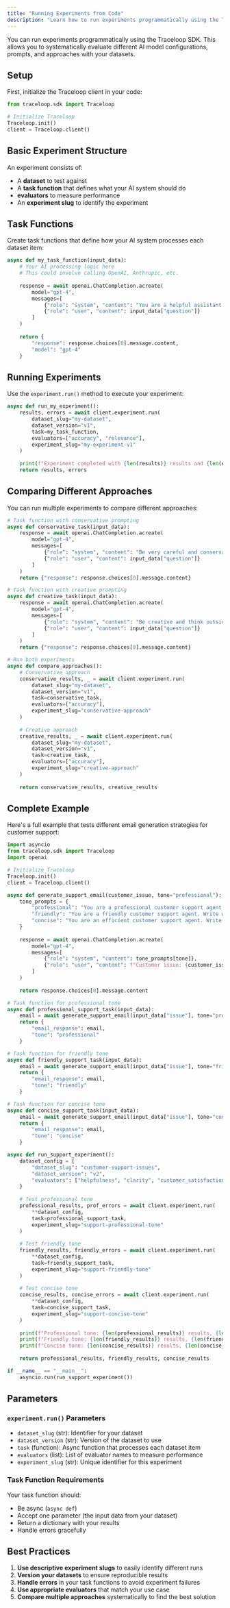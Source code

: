 ```yaml
---
title: "Running Experiments from Code"
description: "Learn how to run experiments programmatically using the Traceloop SDK"
---
```


You can run experiments programmatically using the Traceloop SDK. This allows you to systematically evaluate different AI model configurations, prompts, and approaches with your datasets.

## Setup

First, initialize the Traceloop client in your code:

```python
from traceloop.sdk import Traceloop

# Initialize Traceloop
Traceloop.init()
client = Traceloop.client()
```

## Basic Experiment Structure

An experiment consists of:
- A **dataset** to test against
- A **task function** that defines what your AI system should do
- **evaluators** to measure performance
- An **experiment slug** to identify the experiment

## Task Functions

Create task functions that define how your AI system processes each dataset item:

```python
async def my_task_function(input_data):
    # Your AI processing logic here
    # This could involve calling OpenAI, Anthropic, etc.
    
    response = await openai.ChatCompletion.acreate(
        model="gpt-4",
        messages=[
            {"role": "system", "content": "You are a helpful assistant."},
            {"role": "user", "content": input_data["question"]}
        ]
    )
    
    return {
        "response": response.choices[0].message.content,
        "model": "gpt-4"
    }
```

## Running Experiments

Use the `experiment.run()` method to execute your experiment:

```python
async def run_my_experiment():
    results, errors = await client.experiment.run(
        dataset_slug="my-dataset",
        dataset_version="v1",
        task=my_task_function,
        evaluators=["accuracy", "relevance"],
        experiment_slug="my-experiment-v1"
    )
    
    print(f"Experiment completed with {len(results)} results and {len(errors)} errors")
    return results, errors
```

## Comparing Different Approaches

You can run multiple experiments to compare different approaches:

```python
# Task function with conservative prompting
async def conservative_task(input_data):
    response = await openai.ChatCompletion.acreate(
        model="gpt-4",
        messages=[
            {"role": "system", "content": "Be very careful and conservative in your response."},
            {"role": "user", "content": input_data["question"]}
        ]
    )
    return {"response": response.choices[0].message.content}

# Task function with creative prompting
async def creative_task(input_data):
    response = await openai.ChatCompletion.acreate(
        model="gpt-4",
        messages=[
            {"role": "system", "content": "Be creative and think outside the box."},
            {"role": "user", "content": input_data["question"]}
        ]
    )
    return {"response": response.choices[0].message.content}

# Run both experiments
async def compare_approaches():
    # Conservative approach
    conservative_results, _ = await client.experiment.run(
        dataset_slug="my-dataset",
        dataset_version="v1",
        task=conservative_task,
        evaluators=["accuracy"],
        experiment_slug="conservative-approach"
    )
    
    # Creative approach
    creative_results, _ = await client.experiment.run(
        dataset_slug="my-dataset",
        dataset_version="v1",
        task=creative_task,
        evaluators=["accuracy"],
        experiment_slug="creative-approach"
    )
    
    return conservative_results, creative_results
```

## Complete Example

Here's a full example that tests different email generation strategies for customer support:

```python
import asyncio
from traceloop.sdk import Traceloop
import openai

# Initialize Traceloop
Traceloop.init()
client = Traceloop.client()

async def generate_support_email(customer_issue, tone="professional"):
    tone_prompts = {
        "professional": "You are a professional customer support agent. Write clear, formal responses that solve the customer's issue.",
        "friendly": "You are a friendly customer support agent. Write warm, conversational responses that make the customer feel valued.",
        "concise": "You are an efficient customer support agent. Write brief, direct responses that quickly address the customer's issue."
    }
    
    response = await openai.ChatCompletion.acreate(
        model="gpt-4",
        messages=[
            {"role": "system", "content": tone_prompts[tone]},
            {"role": "user", "content": f"Customer issue: {customer_issue}"}
        ]
    )
    
    return response.choices[0].message.content

# Task function for professional tone
async def professional_support_task(input_data):
    email = await generate_support_email(input_data["issue"], tone="professional")
    return {
        "email_response": email,
        "tone": "professional"
    }

# Task function for friendly tone
async def friendly_support_task(input_data):
    email = await generate_support_email(input_data["issue"], tone="friendly")
    return {
        "email_response": email,
        "tone": "friendly"
    }

# Task function for concise tone
async def concise_support_task(input_data):
    email = await generate_support_email(input_data["issue"], tone="concise")
    return {
        "email_response": email,
        "tone": "concise"
    }

async def run_support_experiment():
    dataset_config = {
        "dataset_slug": "customer-support-issues",
        "dataset_version": "v2",
        "evaluators": ["helpfulness", "clarity", "customer_satisfaction"]
    }
    
    # Test professional tone
    professional_results, prof_errors = await client.experiment.run(
        **dataset_config,
        task=professional_support_task,
        experiment_slug="support-professional-tone"
    )
    
    # Test friendly tone
    friendly_results, friendly_errors = await client.experiment.run(
        **dataset_config,
        task=friendly_support_task,
        experiment_slug="support-friendly-tone"
    )
    
    # Test concise tone
    concise_results, concise_errors = await client.experiment.run(
        **dataset_config,
        task=concise_support_task,
        experiment_slug="support-concise-tone"
    )
    
    print(f"Professional tone: {len(professional_results)} results, {len(prof_errors)} errors")
    print(f"Friendly tone: {len(friendly_results)} results, {len(friendly_errors)} errors")
    print(f"Concise tone: {len(concise_results)} results, {len(concise_errors)} errors")
    
    return professional_results, friendly_results, concise_results

if __name__ == "__main__":
    asyncio.run(run_support_experiment())
```

## Parameters

### `experiment.run()` Parameters

- `dataset_slug` (str): Identifier for your dataset
- `dataset_version` (str): Version of the dataset to use
- `task` (function): Async function that processes each dataset item
- `evaluators` (list): List of evaluator names to measure performance
- `experiment_slug` (str): Unique identifier for this experiment

### Task Function Requirements

Your task function should:
- Be async (`async def`)
- Accept one parameter (the input data from your dataset)
- Return a dictionary with your results
- Handle errors gracefully

## Best Practices

1. **Use descriptive experiment slugs** to easily identify different runs
2. **Version your datasets** to ensure reproducible results
3. **Handle errors** in your task functions to avoid experiment failures
4. **Use appropriate evaluators** that match your use case
5. **Compare multiple approaches** systematically to find the best solution